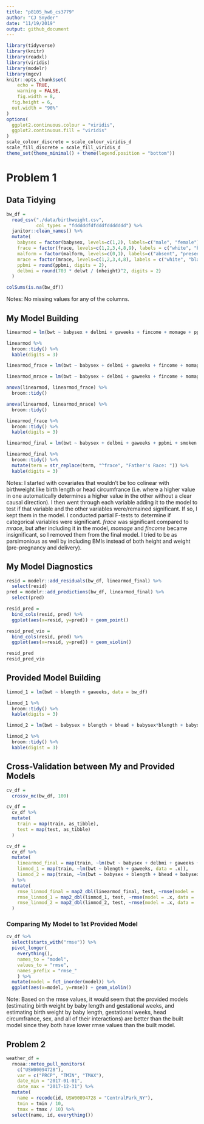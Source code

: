 ```yaml
---
title: "p8105_hw6_cs3779"
author: "CJ Snyder"
date: "11/19/2019"
output: github_document
---
```


```r
library(tidyverse)
library(knitr)
library(readxl)
library(viridis)
library(modelr)
library(mgcv)
knitr::opts_chunk$set(
	echo = TRUE,
	warning = FALSE,
	fig.width = 8, 
  fig.height = 6,
  out.width = "90%"
)
options(
  ggplot2.continuous.colour = "viridis",
  ggplot2.continuous.fill = "viridis"
)
scale_colour_discrete = scale_colour_viridis_d
scale_fill_discrete = scale_fill_viridis_d
theme_set(theme_minimal() + theme(legend.position = "bottom"))
```

# **Problem 1**
## **Data Tidying**
```r
bw_df = 
  read_csv("./data/birthweight.csv",
           col_types = "fdddddfdfdddfddddddd") %>% 
  janitor::clean_names() %>% 
  mutate(
    babysex = factor(babysex, levels=c(1,2), labels=c("male", "female")),
    frace = factor(frace, levels=c(1,2,3,4,8,9), labels = c("white", "black", "asian", "puerto rican", "other", "unknown")),
    malform = factor(malform, levels=c(0,1), labels=c("absent", "present")),
    mrace = factor(mrace, levels=c(1,2,3,4,8), labels = c("white", "black", "asian", "puerto rican", "other")),
    ppbmi = round(ppbmi, digits = 2),
    delbmi = round(703 * delwt / (mheight)^2, digits = 2)
  )

colSums(is.na(bw_df))
```

Notes: No missing values for any of the columns.

## **My Model Building**
```r
linearmod = lm(bwt ~ babysex + delbmi + gaweeks + fincome + momage + ppbmi + smoken, data = bw_df)

linearmod %>% 
  broom::tidy() %>% 
  kable(digits = 3)

linearmod_frace = lm(bwt ~ babysex + delbmi + gaweeks + fincome + momage + ppbmi + smoken + frace, data = bw_df)

linearmod_mrace = lm(bwt ~ babysex + delbmi + gaweeks + fincome + momage + ppbmi + smoken + mrace, data = bw_df)

anova(linearmod, linearmod_frace) %>% 
  broom::tidy()

anova(linearmod, linearmod_mrace) %>% 
  broom::tidy()

linearmod_frace %>% 
  broom::tidy() %>% 
  kable(digits = 3)

linearmod_final = lm(bwt ~ babysex + delbmi + gaweeks + ppbmi + smoken + frace, data = bw_df)

linearmod_final %>% 
  broom::tidy() %>% 
  mutate(term = str_replace(term, "^frace", "Father's Race: ")) %>% 
  kable(digits = 3)
```

Notes: I started with covariates that wouldn't be too colinear with birthweight like birth length or head circumfrance (i.e. where a higher value in one automatically determines a higher value in the other without a clear causal direction). I then went through each variable adding it to the model to test if that variable and the other variables were/remained significant. If so, I kept them in the model. I conducted partial F-tests to determine if categorical variables were significant. _frace_ was significant compared to _mrace_, but after including it in the model, _momage_ and _fincome_ became insignificant, so I removed them from the final model. I tried to be as parsimonious as well by including BMIs instead of both height and weight (pre-pregnancy and delivery).

## **My Model Diagnostics**
```r
resid = modelr::add_residuals(bw_df, linearmod_final) %>% 
  select(resid)
pred = modelr::add_predictions(bw_df, linearmod_final) %>% 
  select(pred)

resid_pred = 
  bind_cols(resid, pred) %>% 
  ggplot(aes(x=resid, y=pred)) + geom_point()

resid_pred_vio = 
  bind_cols(resid, pred) %>% 
  ggplot(aes(x=resid, y=pred)) + geom_violin()

resid_pred
resid_pred_vio
```

## **Provided Model Building**
```r
linmod_1 = lm(bwt ~ blength + gaweeks, data = bw_df)

linmod_1 %>% 
  broom::tidy() %>% 
  kable(digits = 3)

linmod_2 = lm(bwt ~ babysex + blength + bhead + babysex*blength + babysex*bhead + blength*bhead + babysex*blength*bhead, data = bw_df)

linmod_2 %>% 
  broom::tidy() %>% 
  kable(digist = 3)
```

## **Cross-Validation between My and Provided Models**
```r
cv_df = 
  crossv_mc(bw_df, 100)

cv_df =  
  cv_df %>% 
  mutate(
    train = map(train, as_tibble),
    test = map(test, as_tibble)
  )

cv_df = 
  cv_df %>% 
  mutate(
    linearmod_final = map(train, ~lm(bwt ~ babysex + delbmi + gaweeks + ppbmi + smoken + frace, data = .x)),
    linmod_1 = map(train, ~lm(bwt ~ blength + gaweeks, data = .x)),
    linmod_2 = map(train, ~lm(bwt ~ babysex + blength + bhead + babysex*blength + babysex*bhead + blength*bhead + babysex*blength*bhead, data = .x))
  ) %>% 
  mutate(
    rmse_linmod_final = map2_dbl(linearmod_final, test, ~rmse(model = .x, data = .y)),
    rmse_linmod_1 = map2_dbl(linmod_1, test, ~rmse(model = .x, data = .y)),
    rmse_linmod_2 = map2_dbl(linmod_2, test, ~rmse(model = .x, data = .y))
  )
```

### **Comparing My Model to 1st Provided Model**
```r
cv_df %>% 
  select(starts_with("rmse")) %>% 
  pivot_longer(
    everything(),
    names_to = "model",
    values_to = "rmse",
    names_prefix = "rmse_"
    ) %>% 
  mutate(model = fct_inorder(model)) %>% 
  ggplot(aes(x=model, y=rmse)) + geom_violin()
```

Note: Based on the rmse values, it would seem that the provided models (estimating birth weight by baby length and gestational weeks, and estimating birth weight by baby length, gestational weeks, head circumfrance, sex, and all of their interactions) are better than the built model since they both have lower rmse values than the built model.

## **Problem 2**
```r
weather_df = 
  rnoaa::meteo_pull_monitors(
    c("USW00094728"),
    var = c("PRCP", "TMIN", "TMAX"), 
    date_min = "2017-01-01",
    date_max = "2017-12-31") %>%
  mutate(
    name = recode(id, USW00094728 = "CentralPark_NY"),
    tmin = tmin / 10,
    tmax = tmax / 10) %>%
  select(name, id, everything())
```





